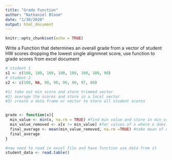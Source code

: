 ```yaml
---
title: "Grade Function"
author: "Nathaniel Bloom"
date: "1/30/2020"
output: html_document
---
```


```r
knitr::opts_chunk$set(echo = TRUE)
```
Write a Function that determines an overall grade from a vector of student HW scores dropping the lowest single alignmnet score, use function to grade scores from excel document 
```r
# student 1
s1 <- c(100, 100, 100, 100, 100, 100, 100, 90)
# student 2
s2 <- c(100, NA, 90, 90, 90, 90, 97, 80)

#1) take out min score and store trimmed vector 
#2) average the scores and store in a local vector 
#3) create a data frame or vector to store all student scores 


grade <- function(x){   
  min_value <- min(x, na.rm = TRUE) #find min value and store in min_value
  min_value_removed <- x[x != min_value] #for values of x where x does not equal the min value are stored in min_value_removed 
  final_average <- mean(min_value_removed, na.rm =TRUE) #take mean of new vector and store in final_average 
  final_average 
}

#now need to read in excel file and have function use data from it 
student_data <- read.table()

```

